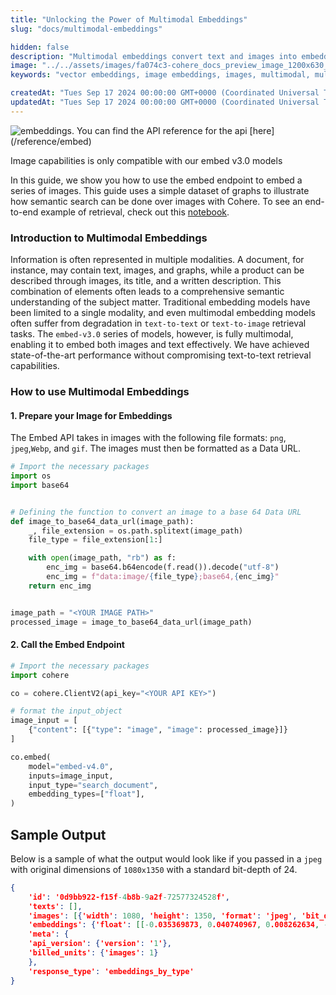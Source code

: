 ```yaml
---
title: "Unlocking the Power of Multimodal Embeddings"
slug: "docs/multimodal-embeddings"

hidden: false
description: "Multimodal embeddings convert text and images into embeddings for search and classification."
image: "../../assets/images/fa074c3-cohere_docs_preview_image_1200x630_copy.jpg"  
keywords: "vector embeddings, image embeddings, images, multimodal, multimodal embeddings, embeddings, natural language processing"

createdAt: "Tues Sep 17 2024 00:00:00 GMT+0000 (Coordinated Universal Time)"
updatedAt: "Tues Sep 17 2024 00:00:00 GMT+0000 (Coordinated Universal Time)"
---
```

<img src='../../assets/images/multi-modal-guide-header.png' alt='embeddings.' />

<Note title="This Guide Uses the Embed API.">  
 You can find the API reference for the api [here](/reference/embed)
 
 Image capabilities is only compatible with our embed v3.0 models
</Note>

In this guide, we show you how to use the embed endpoint to embed a series of images. This guide uses a simple dataset of graphs to illustrate how semantic search can be done over images with Cohere. To see an end-to-end example of retrieval, check out this [notebook](https://github.com/cohere-ai/cohere-developer-experience/blob/main/notebooks/Multimodal_Semantic_Search.ipynb).

### Introduction to Multimodal Embeddings

Information is often represented in multiple modalities. A document, for instance, may contain text, images, and graphs, while a product can be described through images, its title, and a written description. This combination of elements often leads to a comprehensive semantic understanding of the subject matter. Traditional embedding models have been limited to a single modality, and even multimodal embedding models often suffer from degradation in `text-to-text` or `text-to-image` retrieval tasks. The `embed-v3.0` series of models, however, is fully multimodal, enabling it to embed both images and text effectively. We have achieved state-of-the-art performance without compromising text-to-text retrieval capabilities.

### How to use Multimodal Embeddings

#### 1\. Prepare your Image for Embeddings

The Embed API takes in images with the following file formats: `png`, `jpeg`,`Webp`, and `gif`. The images must then be formatted as a Data URL.

```python PYTHON
# Import the necessary packages
import os
import base64


# Defining the function to convert an image to a base 64 Data URL
def image_to_base64_data_url(image_path):
    _, file_extension = os.path.splitext(image_path)
    file_type = file_extension[1:]

    with open(image_path, "rb") as f:
        enc_img = base64.b64encode(f.read()).decode("utf-8")
        enc_img = f"data:image/{file_type};base64,{enc_img}"
    return enc_img


image_path = "<YOUR IMAGE PATH>"
processed_image = image_to_base64_data_url(image_path)
```
#### 2\. Call the Embed Endpoint
```python PYTHON
# Import the necessary packages
import cohere

co = cohere.ClientV2(api_key="<YOUR API KEY>")

# format the input_object
image_input = [
    {"content": [{"type": "image", "image": processed_image}]}
]

co.embed(
    model="embed-v4.0",
    inputs=image_input,
    input_type="search_document",
    embedding_types=["float"],
)
```

## Sample Output
Below is a sample of what the output would look like if you passed in a `jpeg` with original dimensions of `1080x1350` with a standard bit-depth of 24.
```json JSON
{
    'id': '0d9bb922-f15f-4b8b-9a2f-72577324528f', 
    'texts': [], 
    'images': [{'width': 1080, 'height': 1350, 'format': 'jpeg', 'bit_depth': 24}], 
    'embeddings': {'float': [[-0.035369873, 0.040740967, 0.008262634, -0.008766174, .....]]}, 
    'meta': {
    'api_version': {'version': '1'},
    'billed_units': {'images': 1}
    }, 
    'response_type': 'embeddings_by_type'
}
```
